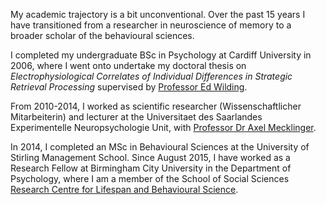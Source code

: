 
My academic trajectory is a bit unconventional. Over the past 15 years I have transitioned from a researcher in neuroscience of memory to a broader scholar of the behavioural sciences.

I completed my undergraduate BSc in Psychology at Cardiff University in 2006, where I went onto undertake my doctoral thesis on _Electrophysiological Correlates of Individual Differences in Strategic Retrieval Processing_ supervised by [Professor Ed Wilding](https://www.birmingham.ac.uk/staff/profiles/psychology/wilding-edward.aspx).

From 2010-2014, I worked as scientific researcher (Wissenschaftlicher Mitarbeiterin) and lecturer at the Universitaet des Saarlandes Experimentelle Neuropsychologie Unit, with [Professor Dr Axel Mecklinger](http://www.neuro.psychologie.uni-saarland.de/pages/staff/staff_lebenslauf/mecklinger.html). 

In 2014, I completed an MSc in Behavioural Sciences at the University of Stirling Management School. Since August 2015, I have worked as a Research Fellow at Birmingham City University in the Department of Psychology, where I am a member of the School of Social Sciences [Research Centre for Lifespan and Behavioural Science](https://www.bcu.ac.uk/social-sciences/research/lifespan-and-behavioural-science#:~:text=Investigating%20and%20developing%20understanding%20of,emotional%20development%20throughout%20the%20lifespan.).

